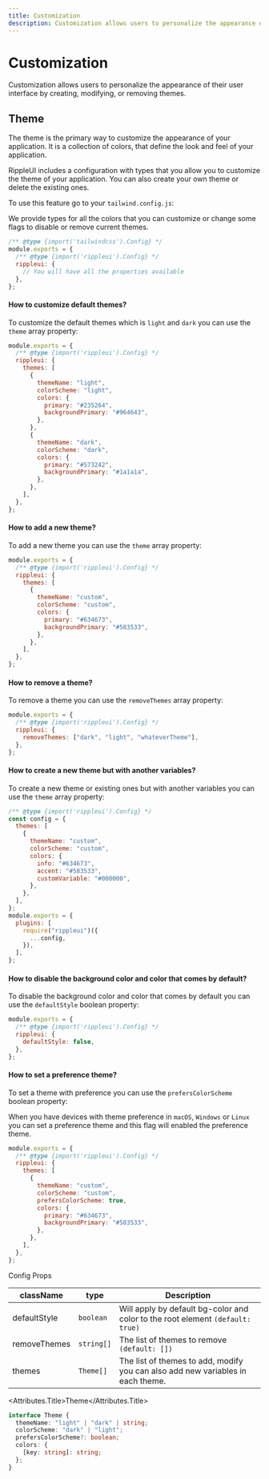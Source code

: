 ```yaml
---
title: Customization
description: Customization allows users to personalize the appearance of their user interface by creating, modifying, or removing themes.
---
```


# Customization

Customization allows users to personalize the appearance of their user interface by creating, modifying, or removing themes.

## Theme

The theme is the primary way to customize the appearance of your application. It is a collection of colors, that define the look and feel of your application.

RippleUI includes a configuration with types that you allow you to customize the theme of your application. You can also create your own theme or delete the existing ones.

To use this feature go to your `tailwind.config.js`:

We provide types for all the colors that you can customize or change some flags to disable or remove current themes.

```js
/** @type {import('tailwindcss').Config} */
module.exports = {
  /** @type {import('rippleui').Config} */
  rippleui: {
    // You will have all the properties available
  },
};
```

#### How to customize default themes?

To customize the default themes which is `light` and `dark` you can use the `theme` array property:

```js
module.exports = {
  /** @type {import('rippleui').Config} */
  rippleui: {
    themes: [
      {
        themeName: "light",
        colorScheme: "light",
        colors: {
          primary: "#235264",
          backgroundPrimary: "#964643",
        },
      },
      {
        themeName: "dark",
        colorScheme: "dark",
        colors: {
          primary: "#573242",
          backgroundPrimary: "#1a1a1a",
        },
      },
    ],
  },
};
```

#### How to add a new theme?

To add a new theme you can use the `theme` array property:

```js
module.exports = {
  /** @type {import('rippleui').Config} */
  rippleui: {
    themes: [
      {
        themeName: "custom",
        colorScheme: "custom",
        colors: {
          primary: "#634673",
          backgroundPrimary: "#583533",
        },
      },
    ],
  },
};
```

#### How to remove a theme?

To remove a theme you can use the `removeThemes` array property:

```js
module.exports = {
  /** @type {import('rippleui').Config} */
  rippleui: {
    removeThemes: ["dark", "light", "whateverTheme"],
  },
};
```

#### How to create a new theme but with another variables?

To create a new theme or existing ones but with another variables you can use the `theme` array property:

```js
/** @type {import('rippleui').Config} */
const config = {
  themes: [
    {
      themeName: "custom",
      colorScheme: "custom",
      colors: {
        info: "#634673",
        accent: "#583533",
        customVariable: "#000000",
      },
    },
  ],
};
module.exports = {
  plugins: [
    require("rippleui")({
      ...config,
    }),
  ],
};
```

#### How to disable the background color and color that comes by default?

To disable the background color and color that comes by default you can use the `defaultStyle` boolean property:

```js
module.exports = {
  /** @type {import('rippleui').Config} */
  rippleui: {
    defaultStyle: false,
  },
};
```

#### How to set a preference theme?

To set a theme with preference you can use the `prefersColorScheme` boolean property:

When you have devices with theme preference in `macOS`, `Windows` or `Linux` you can set a preference theme and this flag will enabled the preference theme.

```js
module.exports = {
  /** @type {import('rippleui').Config} */
  rippleui: {
    themes: [
      {
        themeName: "custom",
        colorScheme: "custom",
        prefersColorScheme: true,
        colors: {
          primary: "#634673",
          backgroundPrimary: "#583533",
        },
      },
    ],
  },
};
```

<Attributes >
<Attributes.Title>Config Props</Attributes.Title>

| className    | type        | Description                                                                     |
| ------------ | ----------- | ------------------------------------------------------------------------------- |
| defaultStyle | `boolean`   | Will apply by default bg-color and color to the root element `(default: true)`  |
| removeThemes | `string[]` | The list of themes to remove `(default: [])`                                    |
| themes       | `Theme[]`   | The list of themes to add, modify you can also add new variables in each theme. |

<Attributes.Title>Theme</Attributes.Title>

```ts
interface Theme {
  themeName: "light" | "dark" | string;
  colorScheme: "dark" | "light";
  prefersColorScheme?: boolean;
  colors: {
    [key: string]: string;
  };
}
```

</Attributes>

<LinkRedirect
  showDivider={true}
  contentLeft="Theme"
  hrefLeft="/docs/get-started/theme"
  contentRight="Components - Accordion"
  hrefRight="/docs/components/accordion"
/>
